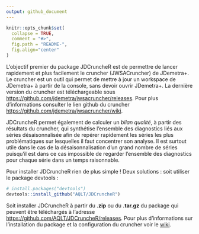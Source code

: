 ```yaml
---
output: github_document
---
```


<!-- README.md is generated from README.Rmd. Please edit that file -->

```r
knitr::opts_chunk$set(
  collapse = TRUE,
  comment = "#>",
  fig.path = "README-",
  fig.align="center"
)
```

L'objectif premier du package JDCruncheR est de permettre de lancer rapidement et plus facilement le cruncher (JWSACruncher) de JDemetra+. Le cruncher est un outil qui permet de mettre à jour un workspace de JDemetra+ à partir de la console, sans devoir ouvrir JDemetra+. La dernière version du cruncher est téléchargeable sous <https://github.com/jdemetra/jwsacruncher/releases>. Pour plus d'informations consulter le lien github du cruncher <https://github.com/jdemetra/jwsacruncher/wiki>.

JDCruncheR permet également de calculer un *bilan qualité*, à partir des résultats du cruncher, qui synthétise l'ensemble des diagnostics liés aux séries désaisonnalisée afin de repérer rapidement les séries les plus problématiques sur lesquelles il faut concentrer son analyse. Il est surtout utile dans le cas de la désaisonnalisation d'un grand nombre de séries puisqu'il est dans ce cas impossible de regarder l'ensemble des diagnostics pour chaque série dans un temps raisonnable.

Pour installer JDCruncheR rien de plus simple ! Deux solutions :  soit utiliser le package devtools : 
```r
# install.packages("devtools")
devtools::install_github("AQLT/JDCruncheR")
```
Soit installer JDCruncheR à partir du **.zip** ou du **.tar.gz** du package qui peuvent être téléchargés à l'adresse <https://github.com/AQLT/JDCruncheR/releases>. Pour plus d'informations sur l'installation du package et la configuration du cruncher voir le [wiki](https://github.com/AQLT/JDCruncheR/wiki).


